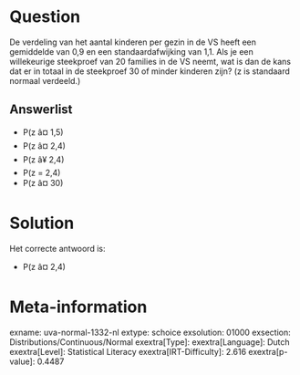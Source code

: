 Question
========

De verdeling van het aantal kinderen per gezin in de VS heeft een
gemiddelde van 0,9 en een standaardafwijking van 1,1. Als je een
willekeurige steekproef van 20 families in de VS neemt, wat is dan de
kans dat er in totaal in de steekproef 30 of minder kinderen zijn? (z is
standaard normaal verdeeld.)

Answerlist
----------

* P(z â¤ 1,5)
* P(z â¤ 2,4)
* P(z â¥ 2,4)
* P(z = 2,4)
* P(z â¤ 30)

Solution
========

Het correcte antwoord is: 

* P(z â¤ 2,4)

Meta-information
================
exname: uva-normal-1332-nl
extype: schoice
exsolution: 01000
exsection: Distributions/Continuous/Normal
exextra[Type]: 
exextra[Language]: Dutch
exextra[Level]: Statistical Literacy
exextra[IRT-Difficulty]: 2.616
exextra[p-value]: 0.4487
